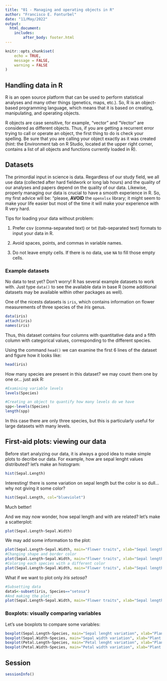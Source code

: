 ```yaml
---
title: "01 - Managing and operating objects in R"
author: "Francisco E. Fonturbel"
date: "11/May/2022"
output: 
  html_document:
    includes:
        after_body: footer.html
---
```


```r
knitr::opts_chunk$set(
	echo = TRUE,
	message = FALSE,
	warning = FALSE
)
```

## Handling data in R

R is an open source platform that can be used to perform statistical analyses and many other things (genetics, maps, etc.). So, R is an object-based programming language, which means that it is based on creating, manipulating, and operating objects.

R objects are case sensitive, for example, "vector" and "Vector" are considered as different objects. Thus, if you are getting a recurrent error trying to call or operate an object, the first thing to do is check your spelling. Be sure that you are calling your object exactly as it was created (hint: the Environment tab on R Studio, located at the upper right corner, contains a list of all objects and functions currently loaded in R).

## Datasets

The primordial input in science is data. Regardless of our study field, we all use data (collected after hard fieldwork or long lab hours) and the quality of our analyses and papers depend on the quality of our data. Likewise, properly managing our data is crucial to have a smooth experience in R. So, my first advice will be: "please, **AVOID** the `openxlsx` library; it might seem to make your life easier but most of the time it will make your experience with R very hard.

Tips for loading your data without problem:

(1) Prefer csv (comma-separated text) or txt (tab-separated text) formats to input your data in R.

(2) Avoid spaces, points, and commas in variable names.

(3) Do not leave empty cells. If there is no data, use `NA` to fill those empty cells.


### Example datasets

No data to test yet? Don't worry! R has several example datasets to work with. Just type `data()` to see the available data in base R (some additional datasets may be available within other packages as well).

One of the nicests datasets is `iris`, which contains information on flower measurements of three species of the _Iris_ genus.

```r
data(iris)
attach(iris)
names(iris)
```

Thus, this dataset contains four columns with quantitative data and a fifth column with categorical values, corresponding to the different species.

Using the command `head()` we can examine the first 6 lines of the dataset and figure how it looks like:

```r
head(iris)
```

How many species are present in this dataset? we may count them one by one or... just ask R:

```r
#Examining variable levels
levels(Species)

#Creating an object to quantify how many levels do we have
spp<-levels(Species)
length(spp)
```

In this case there are only three species, but this is particularly useful for large datasets with many levels.

## First-aid plots: viewing our data

Before start analyzing our data, it is always a good idea to make simple plots to decribe our data. For example, how are sepal lenght values distributed? let's make an histogram:

```r
hist(Sepal.Length)
```

Interesting! there is some variation on sepal length but the color is so dull... why not giving it some color?

```r
hist(Sepal.Length, col="blueviolet")
```

Much better!

And we may now wonder, how sepal length and with are related? let's make a scatterplot:

```r
plot(Sepal.Length~Sepal.Width)
```

We may add some information to the plot:

```r
plot(Sepal.Length~Sepal.Width, main="Flower traits", xlab="Sepal length", ylab="Sepal width", col="dodgerblue2", pch=19)
#Changing shape and border color
plot(Sepal.Length~Sepal.Width, main="Flower traits", xlab="Sepal length", ylab="Sepal width", col="yellow", bg="blueviolet", pch=24)
#Coloring each species with a different color
plot(Sepal.Length~Sepal.Width, main="Flower traits", xlab="Sepal length", ylab="Sepal width", col=iris$Species, pch=19)
```


What if we want to plot only _Iris setosa_?

```r
#Subsetting data
dataS<-subset(iris, Species=="setosa")
#And making the plot:
plot(Sepal.Length~Sepal.Width, main="Flower traits", xlab="Sepal length", ylab="Sepal width", col="dodgerblue2", pch=19, data=dataS)
```

### Boxplots: visually comparing variables

Let's use boxplots to compare some variables:

```r
boxplot(Sepal.Length~Species, main="Sepal lenght variation", xlab="Plant species", ylab="Sepal lenght")
boxplot(Sepal.Width~Species, main="Sepal width variation", xlab="Plant species", ylab="Sepal width")
boxplot(Petal.Length~Species, main="Petal lenght variation", xlab="Plant species", ylab="Petal lenght")
boxplot(Petal.Width~Species, main="Petal width variation", xlab="Plant species", ylab="Petal width")
```


## Session

```r
sessionInfo()
```